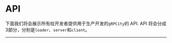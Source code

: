 
# API

下面我们将会展示所有给开发者提供用于生产开发的`gRPCity`的 API. API 将会分成3部分，分别是`loader`、`server`和`client`。

---

<Cards>
  <Cards.Card
    title="Proto Loader →"
    href="/zh/docs/apis/proto-loader"
  />
  <Cards.Card
    title="Client Side →"
    href="/zh/docs/apis/client-side"
  />
  <Cards.Card
    title="Server Side →"
    href="/zh/docs/apis/server-side"
  />
</Cards>
